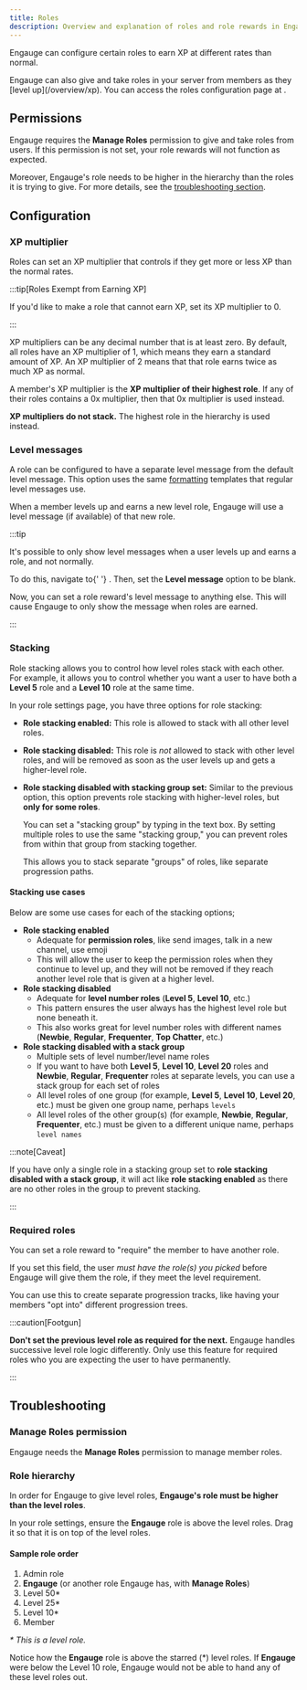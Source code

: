 ```yaml
---
title: Roles
description: Overview and explanation of roles and role rewards in Engauge.
---
```



Engauge can configure certain roles to earn XP at different rates than normal.

<p>
  Engauge can also give and take roles in your server from members as they
  [level up](/overview/xp). You can access the roles configuration page at
  <Breadcrumbs path={['@dash', 'Your Server', 'Edit', 'Roles']} />.
</p>

## Permissions

Engauge requires the **Manage Roles** permission to give and take roles from
users. If this permission is not set, your role rewards will not function as
expected.

Moreover, Engauge's role needs to be higher in the hierarchy than the roles it
is trying to give. For more details, see the
[troubleshooting section](#troubleshooting).

## Configuration

### XP multiplier

Roles can set an XP multiplier that controls if they get more or less XP than
the normal rates.

:::tip[Roles Exempt from Earning XP]

If you'd like to make a role that cannot earn XP, set its XP multiplier to 0.

:::

XP multipliers can be any decimal number that is at least zero. By default, all
roles have an XP multiplier of 1, which means they earn a standard amount of XP.
An XP multiplier of 2 means that that role earns twice as much XP as normal.

A member's XP multiplier is the **XP multiplier of their highest role**. If any
of their roles contains a 0x multiplier, then that 0x multiplier is used
instead.

**XP multipliers do not stack.** The highest role in the hierarchy is used
instead.

### Level messages

A role can be configured to have a separate level message from the default level
message. This option uses the same [formatting](/setup/formatting) templates
that regular level messages use.

When a member levels up and earns a new level role, Engauge will use a level
message (if available) of that new role.

:::tip

It's possible to only show level messages when a user levels up and earns a
role, and not normally.

<p>
  To do this, navigate to{' '}
  <Breadcrumbs path={['@dash', 'Your Server', 'Edit', 'Settings']} />. Then, set
  the <b>Level message</b> option to be blank.

</p>

Now, you can set a role reward's level message to anything else. This will cause
Engauge to only show the message when roles are earned.

:::

### Stacking

Role stacking allows you to control how level roles stack with each other. For
example, it allows you to control whether you want a user to have both a **Level
5** role and a **Level 10** role at the same time.

In your role settings page, you have three options for role stacking:

- **Role stacking enabled:** This role is allowed to stack with all other level
  roles.
- **Role stacking disabled:** This role is _not_ allowed to stack with other
  level roles, and will be removed as soon as the user levels up and gets a
  higher-level role.
- **Role stacking disabled with stacking group set:** Similar to the previous
  option, this option prevents role stacking with higher-level roles, but **only
  for some roles**.

  You can set a "stacking group" by typing in the text box. By setting multiple
  roles to use the same "stacking group," you can prevent roles from within that
  group from stacking together.

  This allows you to stack separate "groups" of roles, like separate progression
  paths.

#### Stacking use cases

Below are some use cases for each of the stacking options;

- **Role stacking enabled**
  - Adequate for **permission roles**, like send images, talk in a new channel,
    use emoji
  - This will allow the user to keep the permission roles when they continue to
    level up, and they will not be removed if they reach another level role that
    is given at a higher level.
- **Role stacking disabled**
  - Adequate for **level number roles** (**Level 5**, **Level 10**, etc.)
  - This pattern ensures the user always has the highest level role but none
    beneath it.
  - This also works great for level number roles with different names
    (**Newbie**, **Regular**, **Frequenter**, **Top Chatter**, etc.)
- **Role stacking disabled with a stack group**
  - Multiple sets of level number/level name roles
  - If you want to have both **Level 5**, **Level 10**, **Level 20** roles and
    **Newbie**, **Regular**, **Frequenter** roles at separate levels, you can
    use a stack group for each set of roles
  - All level roles of one group (for example, **Level 5**, **Level 10**,
    **Level 20**, etc.) must be given one group name, perhaps `levels`
  - All level roles of the other group(s) (for example, **Newbie**, **Regular**,
    **Frequenter**, etc.) must be given to a different unique name, perhaps
    `level names`

:::note[Caveat]

If you have only a single role in a stacking group set to **role stacking
disabled with a stack group**, it will act like **role stacking enabled** as
there are no other roles in the group to prevent stacking.

:::

### Required roles

You can set a role reward to "require" the member to have another role.

If you set this field, the user _must have the role(s) you picked_ before
Engauge will give them the role, if they meet the level requirement.

You can use this to create separate progression tracks, like having your members
"opt into" different progression trees.

:::caution[Footgun]

**Don't set the previous level role as required for the next.** Engauge handles
successive level role logic differently. Only use this feature for required
roles who you are expecting the user to have permanently.

:::

## Troubleshooting

### Manage Roles permission

Engauge needs the **Manage Roles** permission to manage member roles.

### Role hierarchy

In order for Engauge to give level roles, **Engauge's role must be higher than
the level roles**.

In your role settings, ensure the **Engauge** role is above the level roles.
Drag it so that it is on top of the level roles.

#### Sample role order

1. Admin role
2. **Engauge** (or another role Engauge has, with **Manage Roles**)
3. Level 50\*
4. Level 25\*
5. Level 10\*
6. Member

_\* This is a level role._

Notice how the **Engauge** role is above the starred (\*) level roles. If
**Engauge** were below the Level 10 role, Engauge would not be able to hand any
of these level roles out.
